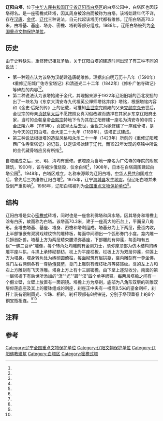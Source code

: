 {{coord|41|16|36|N|123|10|08|E|display=title|scale:10000}}
{{文物保护单位
| 级别 = 全国
| 名称 = 辽阳白塔
| 图片 = [[File:Wahrzeichen_von_Liaoyang.JPG|220px]]
| 所在 = [[辽宁省|辽宁省]][[辽阳市|辽阳市]]
| 分类 = 古建筑
| 时代 = 辽—金
| 编号 = [[第三批全国重点文物保护单位|第三批]]第152项
| 登录 = 1988年1月13日
}}
'''辽阳白塔'''，位于[[中华人民共和国|中华人民共和国]][[辽宁省|辽宁省]][[辽阳市|辽阳市]][[白塔区|白塔区]]的白塔公园中，白塔区也因该塔得名。是一座密檐式砖塔，因其周身被涂白而被称为白塔。该塔始建年代不详，存在[[汉代|汉]][[唐代|唐]]、[[金代|金代]]、[[辽代|辽代]]三种说法。自元代起该塔历代都有维修。辽阳白塔高70.3米，由塔基、基座、塔身、密檐、塔刹等部分组成。1988年，辽阳白塔被列为[[全国重点文物保护单位|全国重点文物保护单位]]。
==历史==
由于史料缺失，重修碑记相互矛盾，关于辽阳白塔的建造时间出现了有三种不同的说法：
*第一种观点认为该塔为汉朝建造唐朝维修，理据出自明万历十八年（1590年）《重修辽阳城广佑寺宝塔记》和清道光二十二年（1842年）《修补广佑寺碑记》等碑刻的内容<ref name="four"/>{{r|two|page=157}}<ref name="thirteen"/>。
*第二种说法认为该塔始建于金代，其理据来源于1922年辽阳旧城的西北发掘的出了一块名为《东京大清安寺九代祖英公禅师塔铭并序》塔铭，根据塔铭内容和《金史·后妃列传》上的记载{{r|two|page=157}}，可推知[[金世宗|金世宗]]完颜雍的父亲[[完颜宗尧|完颜宗尧]]去世后，金世宗的母亲[[贞懿皇太后|贞懿皇太后]]不愿按照女真习俗改嫁而选择在其家乡东京辽阳府出家，当时的金朝皇帝[[金熙宗|金熙宗]]特地下令为其在辽阳修建一座名为清安寺的寺院；金正陵六年（1161年），贞懿皇太后去世，金世宗为她修建了一座藏骨塔，是为今天的辽阳白塔。金大定二十九年（1189年），该塔正式建成{{r|three|page=110-111}}。
*第三种说法根据塔的造型风格和永乐二十一年（1423年）所刻的《重修辽阳城西广佑寺宝塔记》的记载，认定该塔始建于辽代，而1922年发现的塔铭中所说的金代藏骨塔应另有所指<ref name="five"/>。

自塔建成之后，元、明、清均有重修。该塔原为当地一座名为广佑寺的寺院的附属建筑，1900年，该寺被沙俄烧毁，仅余白塔<ref name="six"/>{{efn|1=也有说法认为，广佑寺毁于1902年至1907年，其主体建筑因沙俄修铁路等诸多事由被逐步拆毁<ref name="six"/>。}}{{efn|1=2002年，广佑寺在白塔公园内得以重建<ref name="eight"/>，并于2004年正式建成<ref name="nine"/>。}}，1908年，日本在白塔周围建起白塔公园<ref name="seven"/>。1948年，白塔区成立{{r|fourteen|page=30}}，名称来源即为辽阳白塔{{r|fifteen|page=84}}。[[中华人民共和国|中华人民共和国]]成立后，曾先后三次维修辽阳白塔<ref name="four"/>。1975年，辽宁[[海城市|海城县]]发生[[海城大地震|地震]]，但辽阳白塔并未受到严重影响<ref name="ten"/>。1988年，辽阳白塔被列为[[全国重点文物保护单位|全国重点文物保护单位]]<ref name="one"/>。
==结构==
辽阳白塔是实心[[密檐式塔|密檐式]]砖塔，同时也是一座舍利佛塔和风水塔。因其塔身和塔檐上涂有白灰，故而称为白塔。该塔高70.3米{{efn|1=有说法认为塔高71.34米<ref name="twelve"/>。}}，建于一座高大的石台上，平面呈八角形。全塔由塔基、基座、塔身、密檐和塔刹组成。塔基分为上下两层，叠涩内收，上半部镶嵌有双狮戏球纹饰的雕砖板，每面中间砌出一个弧形券门小龛，龛内雕一只狮首卧兽。塔基上方为两层矮束腰须弥基座，下部雕刻有仰莲，每面均有五组“一佛二菩萨”雕像，每个转角处均雕刻有金刚力士，须弥座顶部为仿木结构的砖雕平座斗拱，斗拱上承砖砌额枋，枋上为平座栏板，栏板上方为双层仰莲，仰莲上方为塔身。塔身转角处为砖砌圆倚柱，每面砌筑有眉拱龛，龛内雕刻有一尊坐佛，龛门左右两侧各有一尊[[胁侍菩萨|胁侍菩萨]]，龛门上雕刻有缠枝牡丹等装饰纹。龛的左上方和右上方雕刻有飞天浮雕。塔身上方上有十三层密檐，由下至上逐渐收分，南面的第一层塔檐下有后世所添加的“流”“光”“碧”“汉”四个单字牌匾。每两层塔檐之间有一个假立壁，立壁上放置有一面铜镜。塔檐上方为塔刹，底部为八角形双层的砖雕双层仰莲底座及其上的覆钵组成的刹座，刹座正中央有一根高9.5米的鎏金刹杆，刹杆上装有铜制圆光、宝珠、相轮，刹杆顶部有8根铁链，分别于塔顶垂脊上的8个铜宝瓶相连。{{r|two|page=157-158}}<ref name="four"/><ref name="eleven"/>

==注释==
{{notelist}}
==参考==
{{reflist|2|refs=
<ref name="one">{{cite news |language = zh-cn |url = http://www.ncha.gov.cn/col/col1646/index.html |title = 国务院关于公布第三批全国重点文物保护单位的通知 |publisher = 中华人民共和国国家文物局 |date = 2010-12-22 |accessdate = 2015-01-28 |archive-url = https://web.archive.org/web/20141008131520/http://www.sach.gov.cn/col/col1646/index.html |archive-date = 2014-10-08 |dead-url = yes }}</ref>
<ref name="two">{{Cite book | author = 罗哲文编著 | title = 中国古塔 | location = 北京 | publisher = 中国少年儿童出版社,中国青年出版社 | date = 1985-06-01 | pages =322 | ISBN = 7-5007-3007-1 | accessdate = 2012-03-20  | quote = }}</ref>
<ref name="three">{{Cite book | author = 陈泽泓著 | title = 中国古塔走笔 | location = 广州 | publisher = 广东人民出版社 | date = 1999 | pages =367 | ISBN = 7-218-03023-8 | accessdate = 2012-03-20  | quote = }}</ref>
<ref name="four">{{cite journal zh |author = 王文轶 |date=2013-05 |title=东北古代建筑奇葩——辽阳白塔 |journal=哈尔滨学院学报 |volume= |issue= |pages=1-4 |id= |url= |accessdate=2018-01-28 |quote= }}</ref>
<ref name="five">{{cite journal zh |author = 金殿士 |date=1985 |title=辽阳白塔创建年代质疑 |journal=辽宁大学学报(哲学社会科学版) |volume= |issue= |pages=95-96|id= |url= |accessdate=2018-01-28 |quote= }}</ref>
<ref name="six">{{cite journal zh |author=李大伟 |date=2011 |title=广佑寺被毁于何时 |journal=今古辽阳 |volume= |issue= |pages= |id= |url=http://www.lydaw.gov.cn/shownews.asp?id=3255 |accessdate=2018-01-28 |quote= |archive-url=https://web.archive.org/web/20180225064719/http://www.lydaw.gov.cn/shownews.asp?id=3255 |archive-date=2018-02-25 |dead-url=yes }}</ref>
<ref name="seven">{{cite news |language = zh-cn |url = http://liaoy.nen.com.cn/system/2014/03/21/012039296.shtml |title = 广佑寺 |publisher = 东北新闻网 |date = 2014-03-21 |accessdate = 2015-01-28 |archive-date = 2020-12-12 |archive-url = https://web.archive.org/web/20201212162425/http://liaoy.nen.com.cn/system/2014/03/21/012039296.shtml |dead-url = no }}</ref>
<ref name="eight">{{cite news |language=zh-cn |url = http://www.liaoyang.gov.cn/mhlsyz/51549.jhtml |title =广佑寺 |publisher = 辽阳市人民政府 |date = 2017-10-30 |accessdate = 2018-01-28}}</ref>
<ref name="nine">{{cite news |language=zh-cn |url = http://www.liaoyang.gov.cn/mhtjgb/25309.jhtml |title =2004年辽阳市国民经济和社会发展统计公报 |publisher = 辽阳市人民政府 |date = 2006-10-14 |accessdate = 2018-01-28}}</ref>
<ref name="ten">{{cite news |language = zh-cn |url = http://www.china.com.cn/aboutchina/data/wwbhdw/txt/2006-12/06/content_7467807.htm |title = 辽阳白塔 |publisher = 中国网 |date = 2006-12-06 |accessdate = 2018-01-28 |archive-date = 2018-02-24 |archive-url = https://web.archive.org/web/20180224173358/http://www.china.com.cn/aboutchina/data/wwbhdw/txt/2006-12/06/content_7467807.htm |dead-url = no }}</ref>
<ref name="eleven">{{cite journal zh |author = 姚思汗，宋德闻 |date=1989-06 |title=辽阳白塔近景摄影测量 |journal=工程勘察 |volume= |issue= |pages=58-62|id= |url= |accessdate=2018-01-28 |quote= }}</ref>
<ref name="twelve">{{cite journal zh |author = 汪洋 |date=2002-10-04 |title=辽阳白塔 |journal=北京科技报 |volume= |issue= |pages=4 |id= |url= |accessdate=2018-01-28 |quote= }}</ref>
<ref name="thirteen">{{cite news |language = zh-cn |url = http://news.ifeng.com/gundong/detail_2013_03/20/23291927_0.shtml |title = 白塔身世千年疑 东京难寻辽踪迹 |publisher = 辽沈晚报 |date = 2013-03-20 |accessdate = 2015-01-28 |archive-date = 2018-02-24 |archive-url = https://web.archive.org/web/20180224174947/http://news.ifeng.com/gundong/detail_2013_03/20/23291927_0.shtml |dead-url = no }}</ref>
<ref name="fourteen">{{Cite book | editor = 辽宁省辽宁阳市白塔区地方志编纂委员会 | title = 白塔区志 1840-1985 | location = 辽阳 | publisher =  | date = 1989-10-01 | pages =454 | ISBN =|url=http://book.ucdrs.superlib.net/views/specific/2929/bookDetail.jsp?dxNumber=000007487191&d=062C3C8ECB45A0C4DBA3090A1BBF507E&fenlei=110308 | accessdate = 2012-03-20  | quote = }}</ref>
<ref name="fifteen">{{Cite book | editor = 牛汝辰 | title = 中国地名掌故词典 | location = 北京 | publisher = 中国社会出版社 | date = 2016-02-01 | pages =541 | ISBN =978-7-5087-5238-9 | accessdate = 2012-03-20  | quote = }}</ref>



}}

{{辽宁全国重点文物保护单位}}

{{DEFAULTSORT:Liao}}
[[Category:辽宁全国重点文物保护单位|Category:辽宁全国重点文物保护单位]]
[[Category:辽阳文物保护单位|Category:辽阳文物保护单位]]
[[Category:辽阳佛教建筑|Category:辽阳佛教建筑]]
[[Category:白塔区|Category:白塔区]]
[[Category:密檐式塔|Category:密檐式塔]]